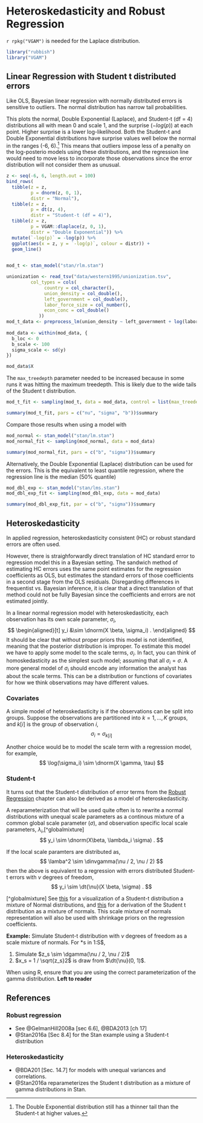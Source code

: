 # Heteroskedasticity and Robust Regression


`r rpkg("VGAM")` is needed for the Laplace distribution.
```r
library("rubbish")
library("VGAM")
```


## Linear Regression with Student t distributed errors


Like OLS, Bayesian linear regression with normally distributed errors is sensitive to outliers.
The normal distribution has narrow tail probabilities.


This plots the normal, Double Exponential (Laplace), and Student-t (df = 4) distributions all with mean 0 and scale 1, and the surprise ($- log(p)$) at each point.
Higher surprise is a lower log-likelihood.
Both the Student-t and Double Exponential distributions have surprise values well below the normal in the ranges (-6, 6).[^tailareas]
This means that outliers impose less of a penalty on the log-posterio models using these distributions, and the regression line would need to move less to incorporate those observations since the error distribution will not consider them as unusual.

[^tailareas]: The Double Exponential distribution still has a thinner tail than the Student-t at higher values.

```r
z <- seq(-6, 6, length.out = 100)
bind_rows(
  tibble(z = z,
         p = dnorm(z, 0, 1),
         distr = "Normal"),
  tibble(z = z,
         p = dt(z, 4),
         distr = "Student-t (df = 4)"),
  tibble(z = z,
         p = VGAM::dlaplace(z, 0, 1),
         distr = "Double Exponential")) %>%
  mutate(`-log(p)` = -log(p)) %>%
  ggplot(aes(x = z, y = `-log(p)`, colour = distr)) + 
  geom_line()
       

```


```r
mod_t <- stan_model("stan/rlm.stan")
```
```r
unionization <- read_tsv("data/western1995/unionization.tsv",
         col_types = cols(
              country = col_character(),
              union_density = col_double(),
              left_government = col_double(),
              labor_force_size = col_number(),
              econ_conc = col_double()
            ))
mod_t_data <- preprocess_lm(union_density ~ left_government + log(labor_force_size) + econ_conc, data = unionization)
                                   
mod_data <- within(mod_data, {
  b_loc <- 0
  b_scale <- 100
  sigma_scale <- sd(y)
})

```

```r
mod_data$X
```


The `max_treedepth` parameter needed to be increased because in some runs it was hitting the maximum treedepth.
This is likely due to the wide tails of the Student t distribution.
```r
mod_t_fit <- sampling(mod_t, data = mod_data, control = list(max_treedepth = 11))
```

```r
summary(mod_t_fit, pars = c("nu", "sigma", "b"))$summary
```

Compare those results when using a model with 
```r
mod_normal <- stan_model("stan/lm.stan")
mod_normal_fit <- sampling(mod_normal, data = mod_data)
```

```r
summary(mod_normal_fit, pars = c("b", "sigma"))$summary
```

Alternatively, the Double Exponential (Laplace) distribution can be used for the errors.
This is the equivalent to least quantile regression, where the regression line is the median (50% quantile)
```r
mod_dbl_exp <- stan_model("stan/lms.stan")
mod_dbl_exp_fit <- sampling(mod_dbl_exp, data = mod_data)
```
```r
summary(mod_dbl_exp_fit, par = c("b", "sigma"))$summary
```



## Heteroskedasticity

In applied regression, heteroskedasticity consistent (HC) or robust standard errors are often used.

However, there is straighforwardly direct translation of HC standard error to regression model this in a Bayesian setting. The sandwich method of estimating HC errors uses the same point estimates for the regression coefficients as OLS, but estimates the standard errors of those coefficients in a second stage from the OLS residuals. 
Disregarding differences in frequentist vs. Bayesian inference, it is clear that a direct translation of that method could not be fully Bayesian since the coefficients and errors are not estimated jointly.

In a linear normal regression model with heteroskedasticity, each observation has its own scale parameter, $\sigma_i$,
$$
\begin{aligned}[t]
y_i &\sim \dnorm(X \beta, \sigma_i) .
\end{aligned}
$$
It should be clear that without proper priors this model is not identified, meaning that the posterior distribution is improper.
To estimate this model we have to apply some model to the scale terms, $\sigma_i$.
In fact, you can think of homoskedasticity as the simplest such model; assuming that all $\sigma_i = \sigma$.
A more general model of $\sigma_i$ should encode any information the analyst has about the scale terms.
This can be a distribution or functions of covariates for how we think observations may have different values.

### Covariates

A simple model of heteroskedasticity is if the observations can be split into groups. Suppose the observations are partitioned into $k = 1, \dots, K$ groups, and $k[i]$ is the group of observation $i$,
$$
\sigma_i = \sigma_{k[i]}
$$

Another choice would be to model the scale term with a regression model, for example,
$$
\log(\sigma_i) \sim \dnorm(X \gamma, \tau)
$$


### Student-t

It turns out that the Student-t distribution of error terms from the [Robust Regression] chapter can also be derived as a model of heteroskedasticity.

A reparameterization that will be used quite often is to rewrite a normal distributions with unequal
scale parameters as a continous mixture of a common global scale parameter ($\sigma$), and observation specific local scale parameters, $\lambda_i$,[^globalmixture]
$$
y_i \sim \dnorm(X\beta, \lambda_i \sigma) .
$$

If the local scale paramters are distributed as,
$$
\lamba^2 \sim \dinvgamma(\nu / 2, \nu / 2)
$$
then the above is equivalent to a regression with errors distributed Student-t errors with $\nu$ degrees of freedom,
$$
y_i \sim \dt{\nu}(X \beta, \sigma) .
$$

[^globalmixture] See [this](http://www.sumsar.net/blog/2013/12/t-as-a-mixture-of-normals/) for a visualization of a Student-t distribution a mixture of Normal distributions, and [this](https://www.johndcook.com/t_normal_mixture.pdf) for a derivation of the Student t distribution as a mixture of normals. This scale mixture of normals representation will also be used with shrinkage priors on the regression coefficients.


**Example:** Simulate Student-t distribution with $\nu$ degrees of freedom as a scale mixture of normals. For *s in 1:S$,

1. Simulate $z_s \sim \dgamma(\nu / 2, \nu / 2)$
2. $x_s = 1 / \sqrt{z_s}2$ is draw from $\dt{\nu}(0, 1)$.

When using R, ensure that you are using the correct parameterization of the gamma distribution. **Left to reader**


## References

### Robust regression 

- See @GelmanHill2008a [sec 6.6], @BDA2013 [ch 17]
- @Stan2016a [Sec 8.4] for the Stan example using a Student-t distribution

### Heteroskedasticity

- @BDA201 [Sec. 14.7] for models with unequal variances and correlations.
- @Stan2016a reparameterizes the Student t distribution as a mixture of gamma distributions in Stan.
